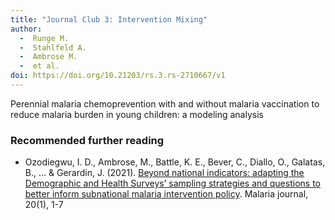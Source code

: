```yaml
---
title: "Journal Club 3: Intervention Mixing"
author: 
  -  Runge M.
  -  Stahlfeld A.
  -  Ambrose M.
  -  et al.
doi: https://doi.org/10.21203/rs.3.rs-2710667/v1
---
```


Perennial malaria chemoprevention with and without malaria vaccination to reduce malaria burden in young children: a modeling analysis

### Recommended further reading

-   Ozodiegwu, I. D., Ambrose, M., Battle, K. E., Bever, C., Diallo, O., Galatas, B., ... & Gerardin, J. (2021). [Beyond national indicators: adapting the Demographic and Health Surveys' sampling strategies and questions to better inform subnational malaria intervention policy](https://link.springer.com/article/10.1186/s12936-021-03646-w). Malaria journal, 20(1), 1-7
